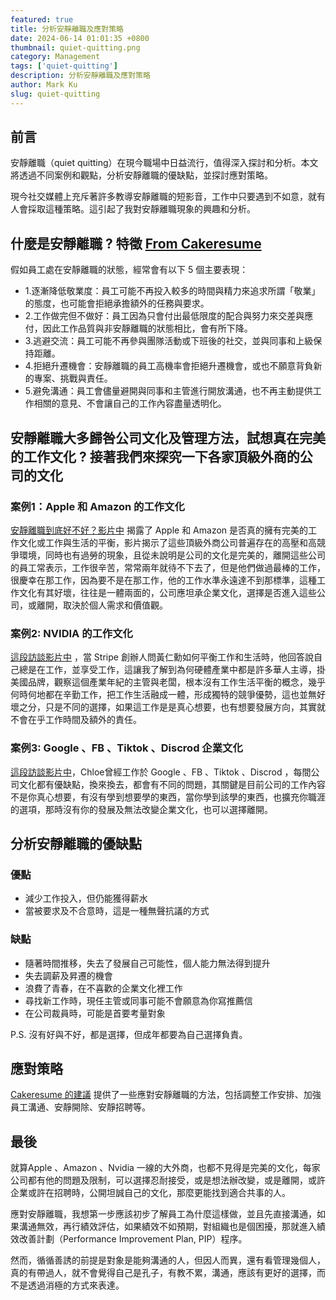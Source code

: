 ```yaml
---
featured: true
title: 分析安靜離職及應對策略
date: 2024-06-14 01:01:35 +0800
thumbnail: quiet-quitting.png
category: Management
tags: ['quiet-quitting']
description: 分析安靜離職及應對策略
author: Mark Ku
slug: quiet-quitting
---
```

## 前言

安靜離職（quiet quitting）在現今職場中日益流行，值得深入探討和分析。本文將透過不同案例和觀點，分析安靜離職的優缺點，並探討應對策略。

現今社交媒體上充斥著許多教導安靜離職的短影音，工作中只要遇到不如意，就有人會採取這種策略。這引起了我對安靜離職現象的興趣和分析。

## 什麼是安靜離職 ? 特徵 [From Cakeresume](https://www.cakeresume.com/resources/quite-quitting.amp?locale=zh-TW&fbclid=IwZXh0bgNhZW0CMTEAAR0M_PilTRRBaoVIW87yC6ziBpMYVZtmPEx58o3Hy6blcl7sv2wbnfPrV9g_aem_AWAn4KTAKzgnoxDxK0keUxHe1-WAFh5hi2cSk80xdLWcEfPC0nbByLEDdzp5MOWr-aPNk20rATzqwWeACeXiiAe4)
假如員工處在安靜離職的狀態，經常會有以下 5 個主要表現：
* 1.逐漸降低敬業度：員工可能不再投入較多的時間與精力來追求所謂「敬業」的態度，也可能會拒絕承擔額外的任務與要求。  
* 2.工作做完但不做好：員工因為只會付出最低限度的配合與努力來交差與應付，因此工作品質與非安靜離職的狀態相比，會有所下降。  
* 3.逃避交流：員工可能不再參與團隊活動或下班後的社交，並與同事和上級保持距離。  
* 4.拒絕升遷機會：安靜離職的員工高機率會拒絕升遷機會，或也不願意背負新的專案、挑戰與責任。  
* 5.避免溝通：員工會儘量避開與同事和主管進行開放溝通，也不再主動提供工作相關的意見、不會讓自己的工作內容盡量透明化。  

## 安靜離職大多歸咎公司文化及管理方法，試想真在完美的工作文化 ? 接著我們來探究一下各家頂級外商的公司的文化
### 案例1：Apple 和 Amazon 的工作文化
[安靜離職到底好不好？影片中](https://www.youtube.com/watch?v=2E_lnngFuvU) 揭露了 Apple 和 Amazon 是否真的擁有完美的工作文化或工作與生活的平衡，影片揭示了這些頂級外商公司普遍存在的高壓和高競爭環境，同時也有過勞的現象，且從未說明是公司的文化是完美的，離開這些公司的員工常表示，工作很辛苦，常常兩年就待不下去了，但是他們做過最棒的工作，很慶幸在那工作，因為要不是在那工作，他的工作水準永遠達不到那標準，這種工作文化有其好壞，往往是一體兩面的，公司應坦承企業文化，選擇是否進入這些公司，或離開，取決於個人需求和價值觀。

### 案例2: NVIDIA 的工作文化

[這段訪談影片中](https://www.youtube.com/watch?v=f6XmHpPil6w) ，當 Stripe 創辦人問黃仁勳如何平衡工作和生活時，他回答說自己總是在工作，並享受工作，這讓我了解到為何硬體產業中都是許多華人主導，掛美國品牌，觀察這個產業年紀的主管與老闆，根本沒有工作生活平衡的概念，幾乎何時何地都在辛勤工作，把工作生活融成一體，形成獨特的競爭優勢，這也並無好壞之分，只是不同的選擇，如果這工作是是真心想要，也有想要發展方向，其實就不會在乎工作時間及額外的責任。

### 案例3: Google 、FB 、Tiktok 、Discrod  企業文化
[這段訪談影片中](https://www.youtube.com/watch?v=coCHGiehxS0&t=1591s)，Chloe曾經工作於 Google 、FB 、Tiktok 、Discrod ，每間公司文化都有優缺點，換來換去，都會有不同的問題，其關鍵是目前公司的工作內容不是你真心想要，有沒有學到想要學的東西，當你學到該學的東西，也擴充你職涯的選項，那時沒有你的發展及無法改變企業文化，也可以選擇離開。

## 分析安靜離職的優缺點

### 優點
* 減少工作投入，但仍能獲得薪水
* 當被要求及不合意時，這是一種無聲抗議的方式

### 缺點
* 隨著時間推移，失去了發展自己可能性，個人能力無法得到提升
* 失去調薪及昇遷的機會
* 浪費了青春，在不喜歡的企業文化裡工作
* 尋找新工作時，現任主管或同事可能不會願意為你寫推薦信
* 在公司裁員時，可能是首要考量對象

P.S. 沒有好與不好，都是選擇，但成年都要為自己選擇負責。

## 應對策略

[Cakeresume 的建議](https://www.cakeresume.com/resources/quite-quitting.amp?locale=zh-TW&fbclid=IwZXh0bgNhZW0CMTEAAR0M_PilTRRBaoVIW87yC6ziBpMYVZtmPEx58o3Hy6blcl7sv2wbnfPrV9g_aem_AWAn4KTAKzgnoxDxK0keUxHe1-WAFh5hi2cSk80xdLWcEfPC0nbByLEDdzp5MOWr-aPNk20rATzqwWeACeXiiAe4) 提供了一些應對安靜離職的方法，包括調整工作安排、加強員工溝通、安靜開除、安靜招聘等。

## 最後

就算Apple 、Amazon 、Nvidia 一線的大外商，也都不見得是完美的文化，每家公司都有他的問題及限制，可以選擇忍耐接受，或是想法辦改變，或是離開，或許企業或許在招聘時，公開坦誠自己的文化，那麼更能找到適合共事的人。

應對安靜離職，我想第一步應該初步了解員工為什麼這樣做，並且先直接溝通，如果溝通無效，再行績效評估，如果績效不如預期，對組織也是個困擾，那就進入績效改善計劃（Performance Improvement Plan, PIP）程序。  

然而，循循善誘的前提是對象是能夠溝通的人，但因人而異，還有看管理幾個人，真的有帶過人，就不會覺得自己是孔子，有教不累，溝通，應該有更好的選擇，而不是透過消極的方式來表達。


